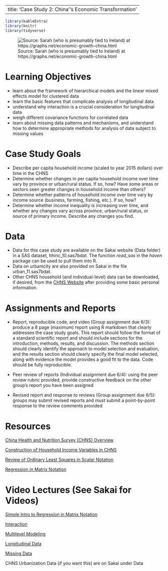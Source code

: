 
---
title: 'Case Study 2: China''s Economic Transformation'
---

```r
library(kableExtra)
library(knitr)
library(tidyverse)
```

![Source: Sarah (who is presumably tied to Ireland) at https://graphs.net/economic-growth-china.html](images/china.jpg)


# Learning Objectives

- learn about the framework of hierarchical models and the linear mixed effects model for clustered data
- learn the basic features that complicate analysis of longitudinal data
- understand why interaction is a crucial consideration for longitudinal data
- weigh different covariance functions for correlated data
- learn about missing data patterns and mechanisms, and understand how to determine appropriate methods for analysis of data subject to missing values

# Case Study Goals

- Describe per capita household income (scaled to year 2015 dollars) over time in the CHNS
- Determine whether changes in per capita household income over time vary by province or urban/rural status. If so, how?  Have some areas or sectors seen greater changes in household income than others?
- Determine whether patterns of  household income over time vary by income source (business, farming, fishing, etc.). If so, how?
- Determine whether income inequality is increasing over time, and whether any changes vary across province, urban/rural status, or source of primary income. Describe any changes you find.


# Data

- Data for this case study are available on the Sakai website (Data folder) in a SAS dataset, hhinc_10.sas7bdat. The function *read_sas* in the *haven* package can be used to pull them into R. 
- Data on urbanicity are also provided on Sakai in the file urban_11.sas7bdat.
- Other CHNS household (and individual-level) data can be downloaded, if desired, from the [CHNS Website](https://www.cpc.unc.edu/projects/china/data/datasets) after providing some basic personal information.

# Assignments and Reports

- Report, reproducible code, and video (Group assignment due 6/3): produce a 8 page (maximum) report using R markdown that clearly addresses the case study goals. This report should follow the format of a standard scientific report and should include sections for the introduction, methods, results, and discussion. The methods section should clearly identify the approach to model selection and evaluation, and the results section should clearly specify the final model selected, along with evidence the model provides a good fit to the data. Code should be fully reproducible.

- Peer review of reports (Individual assignment due 6/4): using the peer review rubric provided, provide constructive feedback on the other group's report you have been assigned

- Revised report and response to reviews (Group assignment due 6/5): groups may submit revised reports and must submit a point-by-point response to the review comments provided




# Resources

[China Health and Nutrition Survey (CHNS) Overview](https://www.ncbi.nlm.nih.gov/pmc/articles/PMC3869031/)

[Construction of Household Income Variables in CHNS](https://www.cpc.unc.edu/projects/china/data/datasets/Household%20Income%20Variable%20Construction.pdf/view)

[Review of Ordinary Least Squares in Scalar Notation](http://home.iitk.ac.in/~shalab/regression/Chapter2-Regression-SimpleLinearRegressionAnalysis.pdf)

[Regression in Matrix Notation](https://www.stat.purdue.edu/~boli/stat512/lectures/topic3.pdf)

# Video Lectures (See Sakai for Videos)

[Simple Intro to Regression in Matrix Notation](decks/matrixreg.html)

[Interaction](decks/interact.html)

[Multilevel Modeling](decks/multilevel.html)

[Longitudinal Data](decks/mixedmodel.html)

[Missing Data](decks/missingdata.html)

CHNS Urbanization Data (if you want this) are on Sakai under Data



